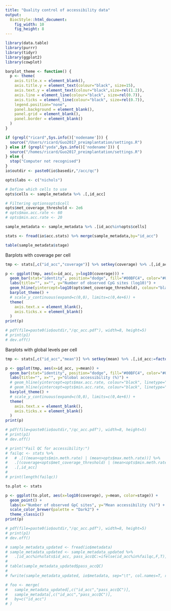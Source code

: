 ```yaml
---
title: "Quality control of accessibility data"
output: 
  BiocStyle::html_document: 
    fig_width: 10
    fig_height: 8
---
```


```r
library(data.table)
library(purrr)
library(tidyr)
library(ggplot2)
library(cowplot)
```


```r
barplot_theme <- function() {
  p <- theme(
    axis.title.x = element_blank(),
    axis.title.y = element_text(colour="black", size=15),
    axis.text.y = element_text(colour="black",size=rel(1.2)),
    axis.line = element_line(colour="black", size=rel(0.7)),
    axis.ticks = element_line(colour="black", size=rel(0.7)),
    legend.position="none",
    panel.background = element_blank(),
    panel.grid = element_blank(),
    panel.border = element_blank()
  )
}
```

```r
if (grepl("ricard",Sys.info()['nodename'])) {
  source("/Users/ricard/Guo2017_preimplantation/settings.R")
} else if (grepl("yoda",Sys.info()['nodename'])) {
  source("/homes/ricard/Guo2017_preimplantation/settings.R")
} else {
  stop("Computer not recognised")
}
io$outdir <- paste0(io$basedir,"/acc/qc")

opts$labs <- c("nichols")

# Define which cells to use
opts$cells <- sample_metadata %>% .[,id_acc]

# Filtering optionsopts$cell
opts$met_coverage_threshold <- 2e6
# opts$max.acc.rate <- 60
# opts$min.acc.rate <- 20
```

<!-- Filter sample metadata -->
```r
sample_metadata <- sample_metadata %>% .[id_acc%in%opts$cells]
```

<!-- Load accessibility statistics -->
```r
stats <- fread(io$acc.stats) %>% merge(sample_metadata,by="id_acc")
```

```r
table(sample_metadata$stage)
```

<!-- Plot QC statistics -->

Barplots with coverage per cell
```r
tmp <- stats[,c("id_acc","coverage")] %>% setkey(coverage) %>% .[,id_acc:=factor(id_acc,levels=id_acc)]

p <- ggplot(tmp, aes(x=id_acc, y=log10(coverage))) +
  geom_bar(stat="identity", position="dodge", fill="#00BFC4", color="#00BFC4") +
  labs(title="", x="", y="Number of observed CpG sites (log10)") +
  geom_hline(yintercept=log10(opts$met_coverage_threshold), colour="black", linetype="dashed") +
  barplot_theme() +
  # scale_y_continuous(expand=c(0,0), limits=c(0,4e+6)) +
  theme(
    axis.text.x = element_blank(),
    axis.ticks.x = element_blank()
  )
print(p)

# pdf(file=paste0(io$outdir,"/qc_acc.pdf"), width=8, height=5)
# print(p1)
# dev.off()
```

Barplots with global levels per cell
```r
tmp <- stats[,c("id_acc","mean")] %>% setkey(mean) %>% .[,id_acc:=factor(id_acc,levels=id_acc)]

p <- ggplot(tmp, aes(x=id_acc, y=mean)) +
  geom_bar(stat="identity", position="dodge", fill="#00BFC4", color="#00BFC4") +
  labs(title="", x="", y="Global accessibility (%)") +
  # geom_hline(yintercept=opts$max.acc.rate, colour="black", linetype="dashed") +
  # geom_hline(yintercept=opts$min.acc.rate, colour="black", linetype="dashed") +
  barplot_theme() +
  # scale_y_continuous(expand=c(0,0), limits=c(0,4e+6)) +
  theme(
    axis.text.x = element_blank(),
    axis.ticks.x = element_blank()
  )
print(p)

# pdf(file=paste0(io$outdir,"/qc_acc.pdf"), width=8, height=5)
# print(p1)
# dev.off()
```



```r
# print("Fail QC for accessibility:")
# failqc <- stats %>%
#   # .[((mean<opts$min.meth.rate) | (mean>opts$max.meth.rate))] %>%
#   .[(coverage<opts$met_coverage_threshold) | (mean<opts$min.meth.rate | mean>opts$max.meth.rate)] %>%
#   .[,id_acc]
# 
# print(length(failqc))
```

```r
to.plot <- stats

p <- ggplot(to.plot, aes(x=log10(coverage), y=mean, color=stage)) +
  geom_point() +
  labs(x="Number of observed GpC sites", y="Mean accessibility (%)") +
  scale_color_brewer(palette = "Dark2") +
  theme_classic()
print(p)

# pdf(file=paste0(io$outdir,"/qc_acc.pdf"), width=8, height=5)
# print(p1)
# dev.off()
```



<!-- Update sample metadata -->
```r
# sample_metadata_updated <- fread(io$metadata)
# sample_metadata_updated <- sample_metadata_updated %>%
#   .[id_acc%in%stats$id_acc, pass_accQC:=ifelse(id_acc%in%failqc,F,T)]
# 
# table(sample_metadata_updated$pass_accQC)
# 
# fwrite(sample_metadata_updated, io$metadata, sep="\t", col.names=T, row.names=F, quote=F, na="NA")
```

```r
# foo <- merge(
#   sample_metadata_updated[,c("id_acc","pass_accQC")],
#   sample_metadata[,c("id_acc","pass_accQC")], 
#   by=c("id_acc")
# )
```

